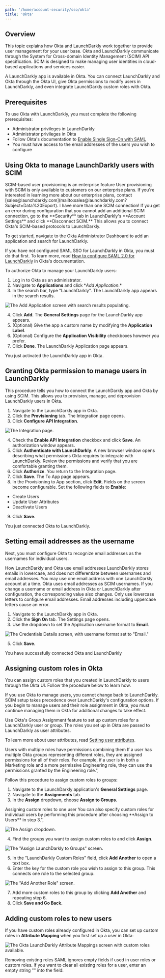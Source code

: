 ```yaml
---
path: '/home/account-security/sso/okta'
title: 'Okta'
---
```


## Overview

This topic explains how Okta and LaunchDarkly work together to provide user management for your user base. Okta and LaunchDarkly communicate through the System for Cross-domain Identity Management (SCIM) API specification. SCIM is designed to make managing user identities in cloud-based applications and services easier.

A LaunchDarkly app is available in Okta. You can connect LaunchDarkly and Okta through the Okta UI, give Okta permissions to modify users in LaunchDarkly, and even integrate LaunchDarkly custom roles with Okta.

## Prerequisites

To use Okta with LaunchDarkly, you must complete the following prerequisites:

- Administrator privileges in LaunchDarkly
- Administrator privileges in Okta
- Follow Okta's documentation to [Enable Single Sign-On with SAML](https://saml-doc.okta.com/SAML_Docs/How-to-Configure-SAML-2.0-for-LaunchDarkly.html)
- You must have access to the email addresses of the users you wish to configure

## Using Okta to manage LaunchDarkly users with SCIM

<Callout intent="info">
  <CalloutTitle>SCIM-based user provisioning is an enterprise feature</CalloutTitle>
  <CalloutDescription>
    User provisioning with SCIM is only available to customers on our enterprise plans. If you're interested in learning
    more about our enterprise plans, contact
    [sales@launchdarkly.com](mailto:sales@launchdarkly.com?Subject=Data%20Export).
  </CalloutDescription>
</Callout>
<Callout intent="alert">
  <CalloutTitle>I have more than one SCIM connection!</CalloutTitle>
  <CalloutDescription>
    If you get an error during configuration that you cannot add an additional SCIM connection, go to the **Security**
    tab in LaunchDarkly's **Account Settings** and click **Disconnect SCIM.** This allows you to connect Okta's
    SCIM-based protocols to LaunchDarkly.
  </CalloutDescription>
</Callout>

To get started, navigate to the Okta Administrator Dashboard to add an application and search for LaunchDarkly.

If you have not configured SAML SSO for LaunchDarkly in Okta, you must do that first. To learn more, read [How to configure SAML 2.0 for LaunchDarkly](https://saml-doc.okta.com/SAML_Docs/How-to-Configure-SAML-2.0-for-LaunchDarkly.html) in Okta's documentation.

To authorize Okta to manage your LaunchDarkly users:

1. Log in to Okta as an administrator.
2. Navigate to **Applications** and click \*_Add Application_.\*
3. In the search bar, type "LaunchDarkly". The LaunchDarkly app appears in the search results.

![The **Add Application** screen with search results populating.](../../../../images/okta-ld-app.png)

4. Click **Add**. The **General Settings** page for the LaunchDarkly app appears.
5. (Optional) Give the app a custom name by modifying the **Application Label**.
6. (Optional) Configure the **Application Visibility** checkboxes however you prefer.
7. Click **Done**. The LaunchDarkly Application page appears.

You just activated the LaunchDarkly app in Okta.

## Granting Okta permission to manage users in LaunchDarkly

This procedure tells you how to connect the LaunchDarkly app and Okta by using SCIM. This allows you to provision, manage, and deprovision LaunchDarkly users in Okta.

1. Navigate to the LaunchDarkly app in Okta.
2. Click the **Provisioning** tab. The Integration page opens.
3. Click **Configure API Integration**.

![The Integration page.](../../../../images/okta-configure-api-integration.png)

4. Check the **Enable API Integration** checkbox and click **Save**. An authorization window appears.
5. Click **Authenticate with LaunchDarkly**. A new browser window opens describing what permissions Okta requires to integrate with LaunchDarkly. Review the permissions and verify that you are comfortable granting them.
6. Click **Authorize**. You return to the Integration page.
7. Click **Save**. The To App page appears.
8. In the Provisioning to App section, click **Edit**. Fields on the screen become configurable. Set the following fields to **Enable**:

- Create Users
- Update User Attributes
- Deactivate Users

9. Click **Save**.

You just connected Okta to LaunchDarkly.

## Setting email addresses as the username

Next, you must configure Okta to recognize email addresses as the usernames for individual users.

<Callout intent="info">
  <CalloutTitle>How LaunchDarkly and Okta use email addresses</CalloutTitle>
  <CalloutDescription>
    LaunchDarkly stores emails in lowercase, and does not differentiate between usernames and email addresses. You may
    use one email address with one LaunchDarkly account at a time. Okta uses email addresses as SCIM usernames. If you
    change a username or email address in Okta or LaunchDarkly after configuration, the corresponding value also
    changes. Only use lowercase letters to configure email addresses. Email addresses including uppercase letters cause
    an error.
  </CalloutDescription>
</Callout>

1. Navigate to the LaunchDarkly app in Okta.
2. Click the **Sign On** tab. The Settings page opens.
3. Use the dropdown to set the Application username format to **Email**.

![The Credentials Details screen, with username format set to "Email."](../../../../images/okta-username-format.png)

5. Click **Save**.

You have successfully connected Okta and LaunchDarkly

## Assigning custom roles in Okta

You can assign custom roles that you created in LaunchDarkly to users through the Okta UI. Follow the procedure below to learn how.

<Callout intent="info">
  <CalloutTitle>If you use Okta to manage users, you cannot change back to LaunchDarkly.</CalloutTitle>
  <CalloutDescription>
    SCIM setup takes precedence over LaunchDarkly's configuration options. If you begin to manage users and their role
    assignment in Okta, you must continue managing them in Okta for additional changes to take effect.
  </CalloutDescription>
</Callout>

Use Okta's Group Assignment feature to set up custom roles for a LaunchDarkly user or group. The roles you set up in Okta are passed to LaunchDarkly as user attributes.

To learn more about user attributes, read [Setting user attributes](./private-user-attributes).

<Callout intent="alert">
  <CalloutTitle>Users with multiple roles have permissions combining them</CalloutTitle>
  <CalloutDescription>
    If a user has multiple Okta groups representing different roles, they are assigned permissions for all of their
    roles. For example, if a user is in both a Marketing role and a more permissive Engineering role, they can use the
    permissions granted by the Engineering role.",
  </CalloutDescription>
</Callout>

Follow this procedure to assign custom roles to groups:

1. Navigate to the LaunchDarkly application's **General Settings** page.
2. Navigate to the **Assignments** tab.
3. In the **Assign** dropdown, choose **Assign to Groups**.

<Callout intent="info">
  <CalloutTitle>Assigning custom roles to one user</CalloutTitle>
  <CalloutDescription>
    You can also specify custom roles for individual users by performing this procedure after choosing **Assign to
    Users** in step 3.",
  </CalloutDescription>
</Callout>

![The **Assign** dropdown.](../../../../images/okta-assignments-assign-dropdown.png)

4. Find the groups you want to assign custom roles to and click **Assign**.

![The "Assign LaunchDarkly to Groups" screen.](../../../../images/okta-assign-ld-to-groups.png)

5. In the "LaunchDarkly Custom Roles" field, click **Add Another** to open a text box.
6. Enter the key for the custom role you wish to assign to this group. This connects one role to the selected group.

![The "Add Another Role" screen.](../../../../images/okta-ld-custom-roles.png)

7. Add more custom roles to this group by clicking **Add Another** and repeating step 6.
8. Click **Save and Go Back**.

## Adding custom roles to new users

If you have custom roles already configured in Okta, you can set up custom roles in **Attribute Mapping** when you first set up a user in Okta:

![The Okta LaunchDarkly Attribute Mappings screen with custom roles available.](../../../../images/okta-ld-attribute-mappings.png)

<Callout intent="info">
  <CalloutTitle>Removing existing roles</CalloutTitle>
  <CalloutDescription>
    SAML ignores empty fields if used in user roles or custom roles. If you want to clear all existing roles for a user,
    enter an empty string "" into the field.
  </CalloutDescription>
</Callout>
